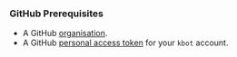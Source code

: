 ### GitHub Prerequisites

- A GitHub [organisation](https://docs.github.com/en/organizations/collaborating-with-groups-in-organizations/creating-a-new-organization-from-scratch).
- A GitHub [personal access token](../../../common/git-auth.mdx) for your `kbot` account.
